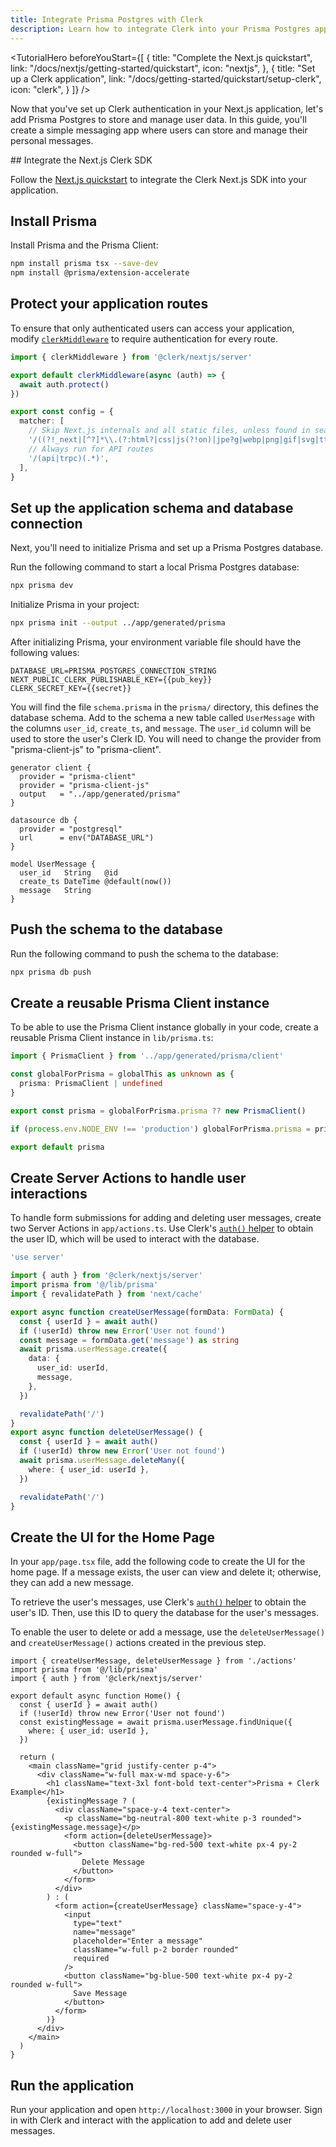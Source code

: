 ```yaml
---
title: Integrate Prisma Postgres with Clerk
description: Learn how to integrate Clerk into your Prisma Postgres application.
---
```


<TutorialHero
  beforeYouStart={[
    {
      title: "Complete the Next.js quickstart",
      link: "/docs/nextjs/getting-started/quickstart",
      icon: "nextjs",
    },
    {
      title: "Set up a Clerk application",
      link: "/docs/getting-started/quickstart/setup-clerk",
      icon: "clerk",
    }
  ]}
/>

Now that you've set up Clerk authentication in your Next.js application, let's add Prisma Postgres to store and manage user data. In this guide, you'll create a simple messaging app where users can store and manage their personal messages.

<Steps>
  ## Integrate the Next.js Clerk SDK

  Follow the [Next.js quickstart](/docs/nextjs/getting-started/quickstart) to integrate the Clerk Next.js SDK into your application.

  ## Install Prisma

  Install Prisma and the Prisma Client:

  ```sh {{ filename: 'terminal' }}
  npm install prisma tsx --save-dev
  npm install @prisma/extension-accelerate
  ```

  ## Protect your application routes

  To ensure that only authenticated users can access your application, modify [`clerkMiddleware`](/docs/reference/nextjs/clerk-middleware) to require authentication for every route.

  ```typescript {{ filename: 'middleware.ts', mark: [[3, 5]] }}
  import { clerkMiddleware } from '@clerk/nextjs/server'

  export default clerkMiddleware(async (auth) => {
    await auth.protect()
  })

  export const config = {
    matcher: [
      // Skip Next.js internals and all static files, unless found in search params
      '/((?!_next|[^?]*\\.(?:html?|css|js(?!on)|jpe?g|webp|png|gif|svg|ttf|woff2?|ico|csv|docx?|xlsx?|zip|webmanifest)).*)',
      // Always run for API routes
      '/(api|trpc)(.*)',
    ],
  }
  ```

  ## Set up the application schema and database connection

  Next, you'll need to initialize Prisma and set up a Prisma Postgres database.

  Run the following command to start a local Prisma Postgres database:

  ```sh {{ filename: 'terminal' }}
  npx prisma dev
  ```

  Initialize Prisma in your project:

  ```sh {{ filename: 'terminal' }}
  npx prisma init --output ../app/generated/prisma
  ```

  After initializing Prisma, your environment variable file should have the following values:

  ```env {{ filename: '.env' }}
  DATABASE_URL=PRISMA_POSTGRES_CONNECTION_STRING
  NEXT_PUBLIC_CLERK_PUBLISHABLE_KEY={{pub_key}}
  CLERK_SECRET_KEY={{secret}}
  ```

  You will find the file `schema.prisma` in the `prisma/` directory, this defines the database schema. Add to the schema a new table called `UserMessage` with the columns `user_id`, `create_ts`, and `message`. The `user_id` column will be used to store the user's Clerk ID. You will need to change the provider from "prisma-client-js" to "prisma-client".

  ```prisma {{ filename: 'prisma/schema.prisma', ins: [2], del: [3] }}
  generator client {
    provider = "prisma-client"
    provider = "prisma-client-js"
    output   = "../app/generated/prisma"
  }

  datasource db {
    provider = "postgresql"
    url      = env("DATABASE_URL")
  }

  model UserMessage {
    user_id   String   @id
    create_ts DateTime @default(now())
    message   String
  }
  ```

  ## Push the schema to the database

  Run the following command to push the schema to the database:

  ```sh {{ filename: 'terminal' }}
  npx prisma db push
  ```

  ## Create a reusable Prisma Client instance

  To be able to use the Prisma Client instance globally in your code, create a reusable Prisma Client instance in `lib/prisma.ts`:

  ```typescript {{ filename: 'lib/prisma.ts' }}
  import { PrismaClient } from '../app/generated/prisma/client'

  const globalForPrisma = globalThis as unknown as {
    prisma: PrismaClient | undefined
  }

  export const prisma = globalForPrisma.prisma ?? new PrismaClient()

  if (process.env.NODE_ENV !== 'production') globalForPrisma.prisma = prisma

  export default prisma
  ```

  ## Create Server Actions to handle user interactions

  To handle form submissions for adding and deleting user messages, create two Server Actions in `app/actions.ts`. Use Clerk's [`auth()` helper](/docs/reference/nextjs/app-router/auth) to obtain the user ID, which will be used to interact with the database.

  ```typescript {{ filename: 'app/actions.ts' }}
  'use server'

  import { auth } from '@clerk/nextjs/server'
  import prisma from '@/lib/prisma'
  import { revalidatePath } from 'next/cache'

  export async function createUserMessage(formData: FormData) {
    const { userId } = await auth()
    if (!userId) throw new Error('User not found')
    const message = formData.get('message') as string
    await prisma.userMessage.create({
      data: {
        user_id: userId,
        message,
      },
    })

    revalidatePath('/')
  }
  export async function deleteUserMessage() {
    const { userId } = await auth()
    if (!userId) throw new Error('User not found')
    await prisma.userMessage.deleteMany({
      where: { user_id: userId },
    })

    revalidatePath('/')
  }
  ```

  ## Create the UI for the Home Page

  In your `app/page.tsx` file, add the following code to create the UI for the home page. If a message exists, the user can view and delete it; otherwise, they can add a new message.

  To retrieve the user's messages, use Clerk's [`auth()` helper](/docs/reference/nextjs/app-router/auth) to obtain the user's ID. Then, use this ID to query the database for the user's messages.

  To enable the user to delete or add a message, use the `deleteUserMessage()` and `createUserMessage()` actions created in the previous step.

  ```tsx {{ filename: 'app/page.tsx' }}
  import { createUserMessage, deleteUserMessage } from './actions'
  import prisma from '@/lib/prisma'
  import { auth } from '@clerk/nextjs/server'

  export default async function Home() {
    const { userId } = await auth()
    if (!userId) throw new Error('User not found')
    const existingMessage = await prisma.userMessage.findUnique({
      where: { user_id: userId },
    })

    return (
      <main className="grid justify-center p-4">
        <div className="w-full max-w-md space-y-6">
          <h1 className="text-3xl font-bold text-center">Prisma + Clerk Example</h1>
          {existingMessage ? (
            <div className="space-y-4 text-center">
              <p className="bg-neutral-800 text-white p-3 rounded">{existingMessage.message}</p>
              <form action={deleteUserMessage}>
                <button className="bg-red-500 text-white px-4 py-2 rounded w-full">
                  Delete Message
                </button>
              </form>
            </div>
          ) : (
            <form action={createUserMessage} className="space-y-4">
              <input
                type="text"
                name="message"
                placeholder="Enter a message"
                className="w-full p-2 border rounded"
                required
              />
              <button className="bg-blue-500 text-white px-4 py-2 rounded w-full">
                Save Message
              </button>
            </form>
          )}
        </div>
      </main>
    )
  }
  ```

  ## Run the application

  Run your application and open `http://localhost:3000` in your browser. Sign in with Clerk and interact with the application to add and delete user messages.
</Steps>
